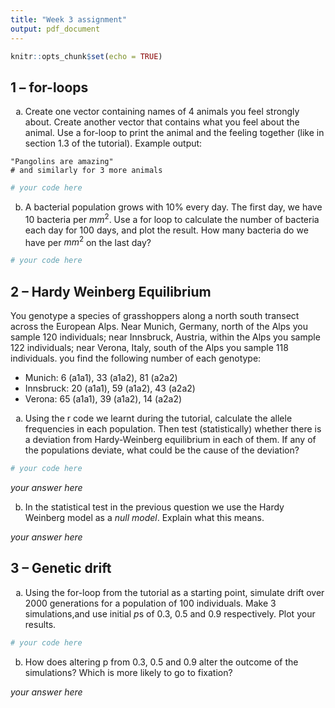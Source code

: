 ```yaml
---
title: "Week 3 assignment"
output: pdf_document
---
```


```r
knitr::opts_chunk$set(echo = TRUE)
```



## 1 -- for-loops

a. Create one vector containing names of 4 animals you feel strongly about. Create another vector that contains what you feel about the animal. Use a for-loop to print the animal and the feeling together (like in section 1.3 of the tutorial). Example output:

```{}
"Pangolins are amazing"
# and similarly for 3 more animals
```

```r
# your code here
```


b. A bacterial population grows with 10% every day. The first day, we have 10 bacteria per $mm^2$. Use a for loop to calculate the number of bacteria each day for 100 days, and plot the result. How many bacteria do we have per $mm^2$ on the last day?

```r
# your code here
```


## 2 -- Hardy Weinberg Equilibrium

You genotype a species of grasshoppers along a north south transect across the European Alps. Near Munich, Germany, north of the Alps you sample 120 individuals; near Innsbruck, Austria, within the Alps you sample 122 individuals; near Verona, Italy, south of the Alps you sample 118 individuals. you find the following number of each genotype:

* Munich: 6 (a1a1), 33 (a1a2), 81 (a2a2)
* Innsbruck: 20 (a1a1), 59 (a1a2), 43 (a2a2)
* Verona: 65 (a1a1), 39 (a1a2), 14 (a2a2)

a. Using the r code we learnt during the tutorial, calculate the allele frequencies in each population. Then test (statistically) whether there is a deviation from Hardy-Weinberg equilibrium in each of them. If any of the populations deviate, what could be the cause of the deviation?

```r
# your code here
```

_your answer here_

b. In the statistical test in the previous question we use the Hardy Weinberg model as a _null model_. Explain what this means.

_your answer here_

## 3 -- Genetic drift

a. Using the for-loop from the tutorial as a starting point, simulate drift over 2000 generations for a population of 100 individuals. Make 3 simulations,and use initial $p$s of 0.3, 0.5 and 0.9 respectively. Plot your results.

```r
# your code here
```


b. How does altering p from 0.3, 0.5 and 0.9 alter the outcome of the simulations? Which is more likely to go to fixation?

_your answer here_